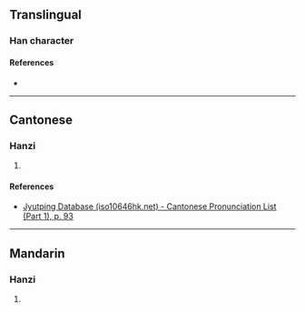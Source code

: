 {{character info}}
==Translingual==

===Han character===
{{Han char|rn=38|rad=女|as=08|sn=11|four=|canj=VNAI|ids=⿰女兔}}

====References====
* {{Han ref|kx=0264.190|dkj=06403|dj=0531.110|hdz=21060.130|uh=5A4F|ud=23119}}

----

==Cantonese==

===Hanzi===
{{yue-hanzi|jyut=[[faan3]]|y=faan3}}

# {{rfdef|yue|sort=女08}}

====References====
* [http://www.iso10646hk.net/jp/document/download.jsp Jyutping Database (iso10646hk.net) - Cantonese Pronunciation List (Part 1), p. 93]

----

==Mandarin==

===Hanzi===
{{cmn-hanzi|pin=[[fàn]] ([[fan4]]), [[fù]] ([[fu4]])|wg=fan<sup>4</sup>, fu<sup>4</sup>}}

# {{rfdef|cmn|sort=女08}}